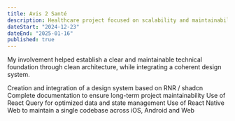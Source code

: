 ```yaml
---
title: Avis 2 Santé
description: Healthcare project focused on scalability and maintainability.
dateStart: "2024-12-23"
dateEnd: "2025-01-16"
published: true
---
```


My involvement helped establish a clear and maintainable technical foundation through clean architecture, while integrating a coherent design system.

Creation and integration of a design system based on RNR / shadcn
Complete documentation to ensure long-term project maintainability
Use of React Query for optimized data and state management
Use of React Native Web to maintain a single codebase across iOS, Android and Web
